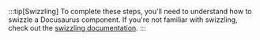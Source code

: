 :::tip[Swizzling]
To complete these steps, you'll need to understand how to swizzle a Docusaurus component. If you're not familiar with swizzling, check out the [swizzling documentation](https://docusaurus.io/docs/swizzling).
:::
